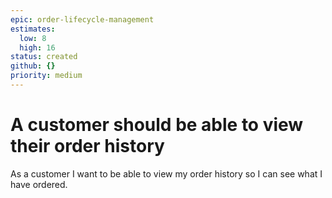 ```yaml
---
epic: order-lifecycle-management
estimates:
  low: 8
  high: 16
status: created
github: {}
priority: medium
---
```


# A customer should be able to view their order history

As a customer I want to be able to view my order history so I can see what I have ordered.
